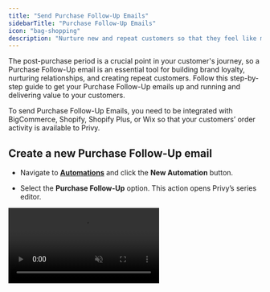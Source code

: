 ```yaml
---
title: "Send Purchase Follow-Up Emails"
sidebarTitle: "Purchase Follow-Up Emails"
icon: "bag-shopping"
description: "Nurture new and repeat customers so that they feel like more than an order number."
---
```


The post-purchase period is a crucial point in your customer's journey, so a Purchase Follow-Up email is an essential tool for building brand loyalty, nurturing relationships, and creating repeat customers. Follow this step-by-step guide to get your Purchase Follow-Up emails up and running and delivering value to your customers.

<Note>
  To send Purchase Follow-Up Emails, you need to be integrated with BigCommerce, Shopify, Shopify Plus, or Wix so that your customers’ order activity is available to Privy. 
</Note>

## Create a new Purchase Follow-Up email

* Navigate to [**Automations**](https://dashboard.privy.com/automations) and click the **New Automation** button.

* Select the **Purchase Follow-Up** option. This action opens Privy’s series editor.

<video autoPlay muted loop playsInline className="pfu-new" src="/images/automations/create-purchase-follow-up.mp4" />

### Name your series

* At the top of your series editor, you’ll be able to edit and update the name of your series — this is internal only and for you to keep yourself organized.

### Add/Remove emails

* To add more emails to your series, click on any of the ‘plus’ signs between the emails.

* To remove an email from your series, click on the trash icon at the bottom of the email you’d like to delete.

<img height="200" src="/images/automations/pfu-add-remove.png" />

<Info>
  The minimum amount of emails needed is 1. The maximum amount of emails allowed in a series is 10.
</Info>

## Edit your settings

When creating your Purchase Follow-Up series, you have a number of settings that you can configure, including your time delay, customer action, order count, minimum/maximum order value, products/collections, and coupon.&#x20;

To edit your settings, click the **Edit settings** button on the left side bar.

<video autoPlay muted loop playsInline className="pfu-settings" src="/images/automations/pfu-settings.mp4" />

### Time delay

Configure your time delay to determine how long your first email triggers since the customer's order was placed or delivered, and how much of a delay there is between each subsequent email triggers. You can customize each email’s time delay by number of minutes, hours, or days.

### Customer Action

Choose between **Placed an order** or **Received the order** (Shopify Only - A [default shipping carrier](https://help.shopify.com/en/manual/shipping/understanding-shipping/shipping-carriers) with tracking information is required).

### Order Count

Choose between **Any number of orders**, someone's **First order**, or **More than one order** (repeat customers).

### Minimum/Maximum Order Value

This setting is optional. It allows you to restrict this series from triggering unless the customers’ order meets a certain minimum or maximum subtotal in their cart. By default, these settings are disabled, which means that an order will trigger this series regardless of their value.

### Products/Collections

This setting is optional. It allows you to restrict this series from triggering unless the customers’ order contains your selected products or collections. By default, this setting is disabled, which means that an order will trigger this series regardless of which products are in the order.

### Coupon

Attach a coupon code to your series. By default, none of the emails in the default series templates include a coupon code. However, if you want to attach a coupon code, you can [follow these instructions](https://privy.mintlify.app/docs/learn/content/coupon-codes#automations:~:text=To%20insert%20a%20coupon%20in%20your%20Automation%3A) to insert a code into your templates as you customize them!

<Warning>
  Only 1 coupon can be attached per email series.
</Warning>

## Customize your templates

To edit the appearance of each of your emails, click the Edit icon to access the email editor:

<img height="200" src="/images/automations/pfu-edit-email.png" />

Click **Templates** and select **Choose a Template** from the dropdown menu to start with one of Privy’s templates, or choose one of your own Saved Templates. If you need help using our drag and drop email editor, check out this guide.

To edit the email’s Subject Line and Preview Text, click to edit the bar at the top of the email editor. Click done to close the bar after making your changes:

<video autoPlay muted loop playsInline className="pfu-subject-line" src="/images/automations/pfu-subject-line.mp4" />

By default, the template will include an **Order Summary**, which will display each item, quantity, price, and total of your customer's order. This is an optional element.

Click **Preview** to see a mobile and desktop preview of your content, or click **Send test email** to send a test email to yourself and/or other users on your Privy account.

Once you’ve made all your edits, click **Save**. Click **Back to series** to exit the editor and head back to your Welcome Series.

## Activate your series

Once you’ve customized your templates and edited your settings, you’re ready to launch your Purchase Follow-Up Series! Click the **Activate** button in the upper right corner of your series.

<img height="200" src="/images/automations/activate-pfu.png" />

<Warning>
  After your series is activated, you will not be able to add/remove emails from your series. To accomplish this, you will need to duplicate or start a new series.
</Warning>

Once your series is live, you can [review its performance](https://privy.mintlify.app/docs/learn/automations/automations-reporting) at any time.
